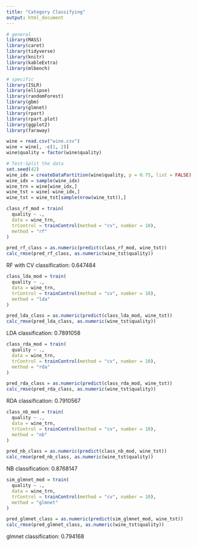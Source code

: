 ```yaml
---
title: "Category Classifying"
output: html_document
---
```


```r
# general
library(MASS)
library(caret)
library(tidyverse)
library(knitr)
library(kableExtra)
library(mlbench)

# specific
library(ISLR)
library(ellipse)
library(randomForest)
library(gbm)
library(glmnet)
library(rpart)
library(rpart.plot)
library(ggplot2)
library(faraway)
```

```r
wine = read.csv("wine.csv")
wine = wine[, -c(1, 2)]
wine$quality = factor(wine$quality)
```

```r
# Test-Split the data
set.seed(42)
wine_idx = createDataPartition(wine$quality, p = 0.75, list = FALSE)
wine_idx = sample(wine_idx)
wine_trn = wine[wine_idx,]
wine_tst = wine[-wine_idx,]
wine_tst = wine_tst[sample(nrow(wine_tst)),]
```


```r
class_rf_mod = train(
  quality ~ .,
  data = wine_trn,
  trControl = trainControl(method = "cv", number = 10),
  method = "rf"
)

pred_rf_class = as.numeric(predict(class_rf_mod, wine_tst))
calc_rmse(pred_rf_class, as.numeric(wine_tst$quality))
```

RF with CV classification: 0.647484

```r
class_lda_mod = train(
  quality ~ .,
  data = wine_trn,
  trControl = trainControl(method = "cv", number = 10),
  method = "lda"
)

pred_lda_class = as.numeric(predict(class_lda_mod, wine_tst))
calc_rmse(pred_lda_class, as.numeric(wine_tst$quality))
```
LDA classification: 0.7891058

```r
class_rda_mod = train(
  quality ~ .,
  data = wine_trn,
  trControl = trainControl(method = "cv", number = 10),
  method = "rda"
)

pred_rda_class = as.numeric(predict(class_rda_mod, wine_tst))
calc_rmse(pred_rda_class, as.numeric(wine_tst$quality))
```

RDA classification: 0.7910567

```r
class_nb_mod = train(
  quality ~ .,
  data = wine_trn,
  trControl = trainControl(method = "cv", number = 10),
  method = "nb"
)

pred_nb_class = as.numeric(predict(class_nb_mod, wine_tst))
calc_rmse(pred_nb_class, as.numeric(wine_tst$quality))
```

NB classification: 0.8768147

```r
sim_glmnet_mod = train(
  quality ~ .,
  data = wine_trn,
  trControl = trainControl(method = "cv", number = 10),
  method = "glmnet"
)

pred_glmnet_class = as.numeric(predict(sim_glmnet_mod, wine_tst))
calc_rmse(pred_glmnet_class, as.numeric(wine_tst$quality))
```

glmnet classification: 0.794168


